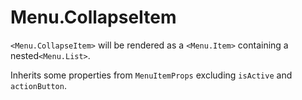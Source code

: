 
<Meta of={Stories} />

# Menu.CollapseItem

`<Menu.CollapseItem>` will be rendered as a `<Menu.Item>` containing a nested`<Menu.List>`.

Inherits some properties from `MenuItemProps` excluding `isActive` and `actionButton`.

<Canvas of={Stories.Default} />

<Controls />
